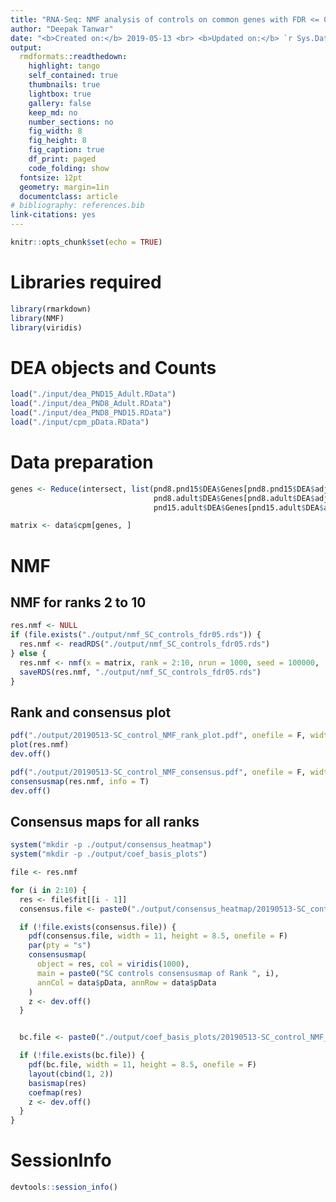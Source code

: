 ```yaml
---
title: "RNA-Seq: NMF analysis of controls on common genes with FDR <= 0.05"
author: "Deepak Tanwar"
date: "<b>Created on:</b> 2019-05-13 <br> <b>Updated on:</b> `r Sys.Date()`"
output:
  rmdformats::readthedown:
    highlight: tango
    self_contained: true
    thumbnails: true
    lightbox: true
    gallery: false
    keep_md: no
    number_sections: no
    fig_width: 8
    fig_height: 8
    fig_caption: true
    df_print: paged
    code_folding: show
  fontsize: 12pt
  geometry: margin=1in
  documentclass: article
# bibliography: references.bib
link-citations: yes
---
```


```r
knitr::opts_chunk$set(echo = TRUE)
```

# Libraries required

```r
library(rmarkdown)
library(NMF)
library(viridis)
```

# DEA objects and Counts
```r
load("./input/dea_PND15_Adult.RData")
load("./input/dea_PND8_Adult.RData")
load("./input/dea_PND8_PND15.RData")
load("./input/cpm_pData.RData")
```


# Data preparation
```r
genes <- Reduce(intersect, list(pnd8.pnd15$DEA$Genes[pnd8.pnd15$DEA$adj.P.Val <= 0.05],
                                pnd8.adult$DEA$Genes[pnd8.adult$DEA$adj.P.Val <= 0.05],
                                pnd15.adult$DEA$Genes[pnd15.adult$DEA$adj.P.Val <= 0.05]))

matrix <- data$cpm[genes, ]
```


# NMF

## NMF for ranks 2 to 10
```r
res.nmf <- NULL
if (file.exists("./output/nmf_SC_controls_fdr05.rds")) {
  res.nmf <- readRDS("./output/nmf_SC_controls_fdr05.rds")
} else {
  res.nmf <- nmf(x = matrix, rank = 2:10, nrun = 1000, seed = 100000, .opt = "vp16")
  saveRDS(res.nmf, "./output/nmf_SC_controls_fdr05.rds")
}
```

## Rank and consensus plot
```r
pdf("./output/20190513-SC_control_NMF_rank_plot.pdf", onefile = F, width = 8.5, height = 11)
plot(res.nmf)
dev.off()

pdf("./output/20190513-SC_control_NMF_consensus.pdf", onefile = F, width = 8.5, height = 11)
consensusmap(res.nmf, info = T)
dev.off()
```


## Consensus maps for all ranks
```r
system("mkdir -p ./output/consensus_heatmap")
system("mkdir -p ./output/coef_basis_plots")

file <- res.nmf

for (i in 2:10) {
  res <- file$fit[[i - 1]]
  consensus.file <- paste0("./output/consensus_heatmap/20190513-SC_control_NMF_consensus_rank_", i, ".pdf")

  if (!file.exists(consensus.file)) {
    pdf(consensus.file, width = 11, height = 8.5, onefile = F)
    par(pty = "s")
    consensusmap(
      object = res, col = viridis(1000),
      main = paste0("SC controls consensusmap of Rank ", i),
      annCol = data$pData, annRow = data$pData
    )
    z <- dev.off()
  }


  bc.file <- paste0("./output/coef_basis_plots/20190513-SC_control_NMF_basis_coef_rank_", i, ".pdf")

  if (!file.exists(bc.file)) {
    pdf(bc.file, width = 11, height = 8.5, onefile = F)
    layout(cbind(1, 2))
    basismap(res)
    coefmap(res)
    z <- dev.off()
  }
}
```


# SessionInfo
```r
devtools::session_info()
```